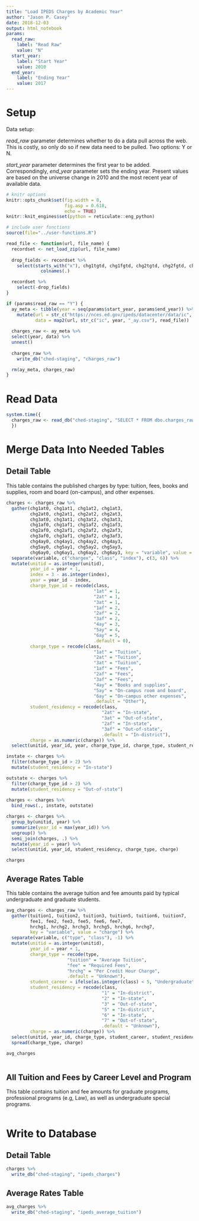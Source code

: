 ```yaml
---
title: "Load IPEDS Charges by Academic Year"
author: "Jason P. Casey"
date: 2018-12-03
output: html_notebook
params:
  read_raw:
    label: "Read Raw"
    value: "N"
  start_year:
    label: "Start Year"
    value: 2010
  end_year:
    label: "Ending Year"
    value: 2017
---
```


# Setup

Data setup:

_read_raw_ parameter determines whether to do a data pull across the web.  This is costly, so only do so if new data need to be pulled.  Two options: Y or N.

_start_year_ parameter determines the first year to be added.  Correspondingly,
_end_year_ parameter sets the ending year.  Present values are based on the universe change in 2010 and the most recent year of available data.

```r
# knitr options
knitr::opts_chunk$set(fig.width = 8,
                      fig.asp = 0.618,
                      echo = TRUE)
knitr::knit_engines$set(python = reticulate::eng_python)

# include user functions
source(file="../user-functions.R")

read_file <- function(url, file_name) {
  recordset <- net_load_zip(url, file_name)
  
  drop_fields <- recordset %>%
    select(starts_with("x"), chg1tgtd, chg1fgtd, chg2tgtd, chg2fgtd, chg3tgtd, chg3fgtd) %>%
             colnames(.)

  recordset %>%
    select(-drop_fields)
}

if (params$read_raw == "Y") {
  ay_meta <- tibble(year = seq(params$start_year, params$end_year)) %>%
    mutate(url = str_c("https://nces.ed.gov/ipeds/datacenter/data/ic", year, "_ay.zip"),
           data = map2(url, str_c("ic", year, "_ay.csv"), read_file))
  
  charges_raw <- ay_meta %>%
  select(year, data) %>%
  unnest()
  
  charges_raw %>%
    write_db("ched-staging", "charges_raw")

  rm(ay_meta, charges_raw)
}

```

# Read Data

```r
system.time({
  charges_raw <- read_db("ched-staging", "SELECT * FROM dbo.charges_raw")
  })
```

# Merge Data Into Needed Tables

## Detail Table

This table contains the published charges by type: tuition, fees, books and supplies, room and board (on-campus), and other expenses.

```r
charges <- charges_raw %>%
  gather(chg1at0, chg1at1, chg1at2, chg1at3,
         chg2at0, chg2at1, chg2at2, chg2at3,
         chg3at0, chg3at1, chg3at2, chg3at3,
         chg1af0, chg1af1, chg1af2, chg1af3,
         chg2af0, chg2af1, chg2af2, chg2af3,
         chg3af0, chg3af1, chg3af2, chg3af3,
         chg4ay0, chg4ay1, chg4ay2, chg4ay3,
         chg5ay0, chg5ay1, chg5ay2, chg5ay3,
         chg6ay0, chg6ay1, chg6ay2, chg6ay3, key = "variable", value = "charge") %>%
  separate(variable, c("chargex", "class", "index"), c(3, 6)) %>%
  mutate(unitid = as.integer(unitid),
         year_id = year + 1,
         index = 3 - as.integer(index),
         year = year_id - index,
         charge_type_id = recode(class,
                                 "1at" = 1,
                                 "2at" = 1,
                                 "3at" = 1,
                                 "1af" = 2,
                                 "2af" = 2,
                                 "3af" = 2,
                                 "4ay" = 3,
                                 "5ay" = 4,
                                 "6ay" = 5,
                                 .default = 0),
         charge_type = recode(class,
                                 "1at" = "Tuition",
                                 "2at" = "Tuition",
                                 "3at" = "Tuition",
                                 "1af" = "Fees",
                                 "2af" = "Fees",
                                 "3af" = "Fees",
                                 "4ay" = "Books and supplies",
                                 "5ay" = "On-campus room and board",
                                 "6ay" = "On-campus other expenses",
                                 .default = "Other"),
         student_residency = recode(class,
                                    "2at" = "In-state",
                                    "3at" = "Out-of-state",
                                    "2af" = "In-state",
                                    "3af" = "Out-of-state",
                                    .default = "In-district"),
         charge = as.numeric(charge)) %>%
  select(unitid, year_id, year, charge_type_id, charge_type, student_residency, charge)

instate <- charges %>%
  filter(charge_type_id > 2) %>%
  mutate(student_residency = "In-state")

outstate <- charges %>%
  filter(charge_type_id > 2) %>%
  mutate(student_residency = "Out-of-state")
  
charges <- charges %>%
  bind_rows(., instate, outstate)

charges <- charges %>%
  group_by(unitid, year) %>%
  summarize(year_id = max(year_id)) %>%
  ungroup() %>%
  semi_join(charges, .) %>%
  mutate(year_id = year) %>%
  select(unitid, year_id, student_residency, charge_type, charge)

charges
```

## Average Rates Table

This table contains the average tuition and fee amounts paid by typical undergraduate and graduate students.

```r
avg_charges <- charges_raw %>%
  gather(tuition1, tuition2, tuition3, tuition5, tuition6, tuition7,
         fee1, fee2, fee3, fee5, fee6, fee7,
         hrchg1, hrchg2, hrchg3, hrchg5, hrchg6, hrchg7,
         key = "variable", value = "charge") %>%
  separate(variable, c("type", "class"), -1) %>%
  mutate(unitid = as.integer(unitid),
         year_id = year + 1,
         charge_type = recode(type,
                       "tuition" = "Average Tuition",
                       "fee" = "Required Fees",
                       "hrchg" = "Per Credit Hour Charge",
                       .default = "Unknown"),
         student_career = ifelse(as.integer(class) < 5, "Undergraduate", "Graduate"),
         student_residency = recode(class,
                                    "1" = "In-district",
                                    "2" = "In-state",
                                    "3" = "Out-of-state",
                                    "5" = "In-district",
                                    "6" = "In-state",
                                    "7" = "Out-of-state",
                                    .default = "Unknown"),
         charge = as.numeric(charge)) %>%
  select(unitid, year_id, charge_type, student_career, student_residency, charge) %>%
  spread(charge_type, charge)

avg_charges
  
```

## All Tuition and Fees by Career Level and Program

This table contains tuition and fee amounts for graduate programs, professional programs (e.g, Law), as well as undergraduate special programs.

```r

```


# Write to Database

## Detail Table

```r
charges %>%
  write_db("ched-staging", "ipeds_charges")
```

## Average Rates Table

```r
avg_charges %>%
  write_db("ched-staging", "ipeds_average_tuition")
```

